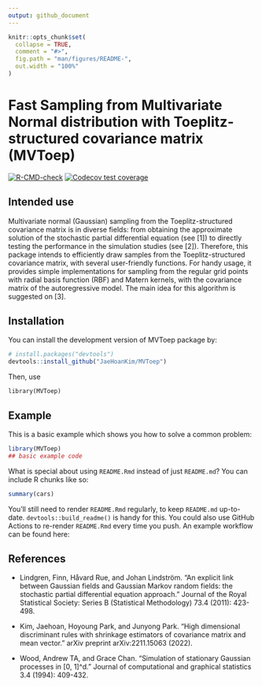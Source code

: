 ```yaml
---
output: github_document
---
```


<!-- README.md is generated from README.Rmd. Please edit that file -->

```r
knitr::opts_chunk$set(
  collapse = TRUE,
  comment = "#>",
  fig.path = "man/figures/README-",
  out.width = "100%"
)
```

# Fast Sampling from Multivariate Normal distribution with Toeplitz-structured covariance matrix (MVToep)

<!-- badges: start -->

[![R-CMD-check](https://github.com/JaeHoanKim/MVToep/actions/workflows/R-CMD-check.yaml/badge.svg)](https://github.com/JaeHoanKim/MVToep/actions/workflows/R-CMD-check.yaml) [![Codecov test coverage](https://codecov.io/gh/JaeHoanKim/MVToep/branch/master/graph/badge.svg)](https://codecov.io/gh/JaeHoanKim/MVToep?branch=master)

<!-- badges: end -->

## Intended use 

Multivariate normal (Gaussian) sampling from the Toeplitz-structured covariance matrix is in diverse fields: from obtaining the approximate solution of the stochastic partial differential equation (see [1]) to directly testing the performance in the simulation studies (see [2]). Therefore, this package intends to efficiently draw samples from the Toeplitz-structured covariance matrix, with several user-friendly functions. For handy usage, it provides simple implementations for sampling from the regular grid points with radial basis function (RBF) and Matern kernels, with the covariance matrix of the autoregressive model. The main idea for this algorithm is suggested on [3].

## Installation

You can install the development version of MVToep package by: 

``` r
# install.packages("devtools")
devtools::install_github("JaeHoanKim/MVToep")
```

Then, use 

```
library(MVToep)
``` 

## Example

This is a basic example which shows you how to solve a common problem:

```r
library(MVToep)
## basic example code
```

What is special about using `README.Rmd` instead of just `README.md`? You can include R chunks like so:

```r
summary(cars)
```

You'll still need to render `README.Rmd` regularly, to keep `README.md` up-to-date. `devtools::build_readme()` is handy for this. You could also use GitHub Actions to re-render `README.Rmd` every time you push. An example workflow can be found here: 


## References

- Lindgren, Finn, Håvard Rue, and Johan Lindström. "An explicit link between Gaussian fields and Gaussian Markov random fields: the stochastic partial differential equation approach." Journal of the Royal Statistical Society: Series B (Statistical Methodology) 73.4 (2011): 423-498.

- Kim, Jaehoan, Hoyoung Park, and Junyong Park. "High dimensional discriminant rules with shrinkage estimators of covariance matrix and mean vector." arXiv preprint arXiv:2211.15063 (2022).

- Wood, Andrew TA, and Grace Chan. "Simulation of stationary Gaussian processes in [0, 1]^d." Journal of computational and graphical statistics 3.4 (1994): 409-432.



